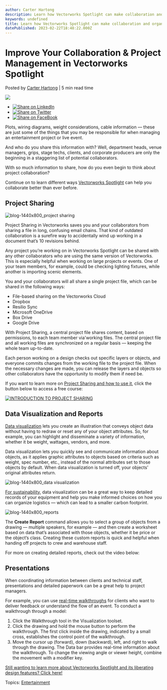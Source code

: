 ```yaml
---
author: Carter Hartong
description: Learn how Vectorworks Spotlight can make collaboration and organization easier for you and your team.
keywords: undefined
title: Learn how Vectorworks Spotlight can make collaboration and organization easier for you and your team. 
datePublished: 2023-02-22T18:48:22.000Z
---
```

  

# Improve Your Collaboration & Project Management in Vectorworks Spotlight

 Posted by [Carter Hartong](https://blog.vectorworks.net/author/carter-hartong) | 5 min read time 

![](https://blog.vectorworks.net/hubfs/Blog%20Images/230214_Production%20Design%20Collaboration/blog-1440x800_reports.png) 

* [![Share on LinkedIn](https://2659751.fs1.hubspotusercontent-na1.net/hubfs/2659751/michaelDemo/share-LI.png)](http://www.linkedin.com/shareArticle?mini=true&url=https%3A%2F%2Fblog.vectorworks.net%2Fbetter-collaboration-spotlight-production-design)
* [![Share on Twitter](https://2659751.fs1.hubspotusercontent-na1.net/hubfs/2659751/michaelDemo/share-TW.png)](https://www.twitter.com/share?text=Improve%20Your%20Collaboration%20&%20Project%20Management%20in%20Vectorworks%20Spotlight&url=https%3A%2F%2Fblog.vectorworks.net%2Fbetter-collaboration-spotlight-production-design&via=PMGTweets)
* [![Share on FaceBook](https://2659751.fs1.hubspotusercontent-na1.net/hubfs/2659751/michaelDemo/share-FB.png)](https://www.facebook.com/sharer/sharer.php?u=https%3A%2F%2Fblog.vectorworks.net%2Fbetter-collaboration-spotlight-production-design)

Plots, wiring diagrams, weight considerations, cable information — these are just some of the things that you may be responsible for when managing an entertainment project or live event.

And who do you share this information with? Well, department heads, venue managers, grips, stage techs, clients, and corporate producers are only the beginning in a staggering list of potential collaborators.

With so much information to share, how do you even begin to think about project collaboration?

Continue on to learn different ways [Vectorworks Spotlight](https://www.vectorworks.net/spotlight) can help you collaborate better than ever before.

## Project Sharing

![blog-1440x800_project sharing](https://blog.vectorworks.net/hs-fs/hubfs/Blog%20Images/230214_Production%20Design%20Collaboration/blog-1440x800_project%20sharing.png?width=1440&height=800&name=blog-1440x800_project%20sharing.png)

Project Sharing in Vectorworks saves you and your collaborators from sharing a file in long, confusing email chains. That kind of outdated collaboration is a surefire way to accidentally wind up working in a document that’s 10 revisions behind.

Any project you’re working on in Vectorworks Spotlight can be shared with any other collaborators who are using the same version of Vectorworks. This is especially helpful when working on large projects or events. One of your team members, for example, could be checking lighting fixtures, while another is importing scenic elements.

You and your collaborators will all share a single project file, which can be shared in the following ways:

* File-based sharing on the Vectorworks Cloud
* Dropbox
* Resilio Sync
* Microsoft OneDrive
* Box Drive
* Google Drive

With Project Sharing, a central project file shares content, based on permissions, to each team member via'working files. The central project file and all working files are synchronized on a regular basis — keeping the whole team up-to-date.

Each person working on a design checks out specific layers or objects, and everyone commits changes from the working file to the project file. When the necessary changes are made, you can release the layers and objects so other collaborators have the opportunity to modify them if need be.

If you want to learn more on [Project Sharing and how to use it](../../../net/vectorworks/blog/an-overview-of-project-sharing-in-vectorworks-software.html), click the button below to access a free course:

[![INTRODUCTION TO PROJECT SHARING](https://no-cache.hubspot.com/cta/default/3018241/f6ee20a2-8e80-48d7-94ce-e9417d6904c4.png)](https://cta-redirect.hubspot.com/cta/redirect/3018241/f6ee20a2-8e80-48d7-94ce-e9417d6904c4) 

## Data Visualization and Reports 

[Data visualization](https://app-help.vectorworks.net/2023/eng/VW2023%5FGuide/Views/Applying%5Fa%5Fdata%5Fvisualization.htm?rhhlterm=data%20visualization%20visualizations&rhsearch=data%20visualization) lets you create an illustration that conveys object data without having to redraw or reset any of your object attributes. So, for example, you can highlight and disseminate a variety of information, whether it be weight, wattages, vendors, and more.

Data visualization lets you quickly see and communicate information about objects, as it applies graphic attributes to objects based on criteria such as weight, spec number, etc., instead of the normal attributes set to those objects by default. When data visualization is turned off, your objects’ original attributes return.

![blog-1440x800_data visualization](https://blog.vectorworks.net/hs-fs/hubfs/Blog%20Images/230214_Production%20Design%20Collaboration/blog-1440x800_data%20visualization.png?width=1440&height=800&name=blog-1440x800_data%20visualization.png)

[For sustainability](../../../net/vectorworks/blog/sustainable-live-events-vectorworks.html), data visualization can be a great way to keep detailed records of your equipment and help you make informed choices on how you can organize logistics — which can lead to a smaller carbon footprint.

![blog-1440x800_reports](https://blog.vectorworks.net/hs-fs/hubfs/Blog%20Images/230214_Production%20Design%20Collaboration/blog-1440x800_reports.png?width=1440&height=800&name=blog-1440x800_reports.png)

The **Create Report** command allows you to select a group of objects from a drawing — multiple speakers, for example — and then create a worksheet based on data that’s associated with those objects, whether it be price or the object’s class. Creating these custom reports is quick and helpful when handing off projects to crew and warehouse staff.

For more on creating detailed reports, check out the video below:

## Presentations

When coordinating information between clients and technical staff, presentations and detailed paperwork can be a great help to project managers.

For example, you can use [real-time walkthroughs](https://app-help.vectorworks.net/2023/eng/VW2023%5FGuide/Views/Walkthrough.htm?rhsearch=walkthrough&rhhlterm=walkthrough) for clients who want to deliver feedback or understand the flow of an event. To conduct a walkthrough through a model:

1. Click the Walkthrough tool in the Visualization toolset.
2. Click the drawing and hold the mouse button to perform the walkthrough. The first click inside the drawing, indicated by a small cross, establishes the control point of the walkthrough.
3. Move the cursor up (forward), down (backward), left, and right to walk through the drawing. The Data bar provides real-time information about the walkthrough. To change the viewing angle or viewer height, combine the movement with a modifier key.

[Still wanting to learn more about Vectorworks Spotlight and its liberating design features? Click here!](https://www.vectorworks.net/spotlight)

 Topics: [Entertainment](https://blog.vectorworks.net/topic/entertainment) 

  